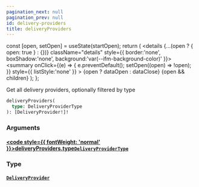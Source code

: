```yaml
---
pagination_next: null
pagination_prev: null
id: delivery-providers
title: deliveryProviders
---
```









  const [open, setOpen] = useState(startOpen);
  return (
    <details {...(open ? { open: true } : {})} className="details" style={{ border:'none', boxShadow:'none', background:'var(--ifm-background-color)' }}>
      <summary
        onClick={(e) => {
          e.preventDefault();
          setOpen((open) => !open);
        }}
        style={{ listStyle:'none' }}
      >
      {open ? dataOpen : dataClose}
      </summary>
      {open && children}
    </details>
  );
};








Get all delivery providers, optionally filtered by type


```graphql
deliveryProviders(
  type: DeliveryProviderType
): [DeliveryProvider!]!
```




### Arguments

#### [<code style={{ fontWeight: 'normal' }}>deliveryProviders.<b>type</b></code>](#)<Bullet />[`DeliveryProviderType`](/types/enums/delivery-provider-type.mdx) <Badge class="badge badge--secondary" text="enum"/> 



### Type

#### [`DeliveryProvider`](/types/objects/delivery-provider.mdx) <Badge class="badge badge--secondary" text="object"/> 








